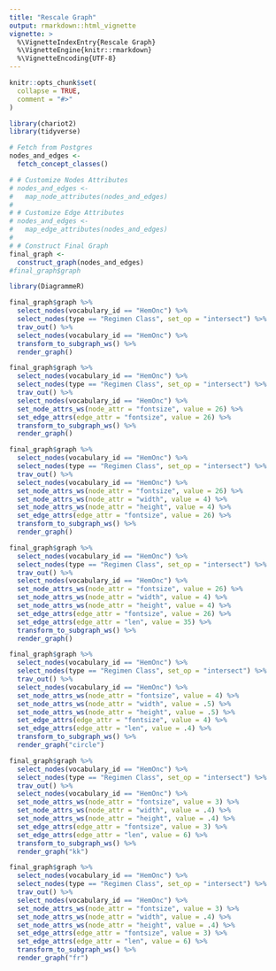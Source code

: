 ```yaml
---
title: "Rescale Graph"
output: rmarkdown::html_vignette
vignette: >
  %\VignetteIndexEntry{Rescale Graph}
  %\VignetteEngine{knitr::rmarkdown}
  %\VignetteEncoding{UTF-8}
---
```


```r
knitr::opts_chunk$set(
  collapse = TRUE,
  comment = "#>"
)
```

```r
library(chariot2)
library(tidyverse)
```

```r
# Fetch from Postgres  
nodes_and_edges <-
  fetch_concept_classes()

# # Customize Nodes Attributes  
# nodes_and_edges <-
#   map_node_attributes(nodes_and_edges)
# 
# # Customize Edge Attributes
# nodes_and_edges <-
#   map_edge_attributes(nodes_and_edges)
# 
# # Construct Final Graph
final_graph <-
  construct_graph(nodes_and_edges)
#final_graph$graph
```


```r
library(DiagrammeR)
```

```r
final_graph$graph %>%
  select_nodes(vocabulary_id == "HemOnc") %>%
  select_nodes(type == "Regimen Class", set_op = "intersect") %>%
  trav_out() %>%
  select_nodes(vocabulary_id == "HemOnc") %>%
  transform_to_subgraph_ws() %>%
  render_graph()
```

```r
final_graph$graph %>%
  select_nodes(vocabulary_id == "HemOnc") %>%
  select_nodes(type == "Regimen Class", set_op = "intersect") %>%
  trav_out() %>%
  select_nodes(vocabulary_id == "HemOnc") %>%
  set_node_attrs_ws(node_attr = "fontsize", value = 26) %>%
  set_edge_attrs(edge_attr = "fontsize", value = 26) %>%
  transform_to_subgraph_ws() %>%
  render_graph()
```


```r
final_graph$graph %>%
  select_nodes(vocabulary_id == "HemOnc") %>%
  select_nodes(type == "Regimen Class", set_op = "intersect") %>%
  trav_out() %>%
  select_nodes(vocabulary_id == "HemOnc") %>%
  set_node_attrs_ws(node_attr = "fontsize", value = 26) %>%
  set_node_attrs_ws(node_attr = "width", value = 4) %>%
  set_node_attrs_ws(node_attr = "height", value = 4) %>%
  set_edge_attrs(edge_attr = "fontsize", value = 26) %>%
  transform_to_subgraph_ws() %>%
  render_graph()
```


```r
final_graph$graph %>%
  select_nodes(vocabulary_id == "HemOnc") %>%
  select_nodes(type == "Regimen Class", set_op = "intersect") %>%
  trav_out() %>%
  select_nodes(vocabulary_id == "HemOnc") %>%
  set_node_attrs_ws(node_attr = "fontsize", value = 26) %>%
  set_node_attrs_ws(node_attr = "width", value = 4) %>%
  set_node_attrs_ws(node_attr = "height", value = 4) %>%
  set_edge_attrs(edge_attr = "fontsize", value = 26) %>%
  set_edge_attrs(edge_attr = "len", value = 35) %>%
  transform_to_subgraph_ws() %>%
  render_graph()
```

```r
final_graph$graph %>%
  select_nodes(vocabulary_id == "HemOnc") %>%
  select_nodes(type == "Regimen Class", set_op = "intersect") %>%
  trav_out() %>%
  select_nodes(vocabulary_id == "HemOnc") %>%
  set_node_attrs_ws(node_attr = "fontsize", value = 4) %>%
  set_node_attrs_ws(node_attr = "width", value = .5) %>%
  set_node_attrs_ws(node_attr = "height", value = .5) %>%
  set_edge_attrs(edge_attr = "fontsize", value = 4) %>%
  set_edge_attrs(edge_attr = "len", value = .4) %>%
  transform_to_subgraph_ws() %>%
  render_graph("circle")
```

```r
final_graph$graph %>%
  select_nodes(vocabulary_id == "HemOnc") %>%
  select_nodes(type == "Regimen Class", set_op = "intersect") %>%
  trav_out() %>%
  select_nodes(vocabulary_id == "HemOnc") %>%
  set_node_attrs_ws(node_attr = "fontsize", value = 3) %>%
  set_node_attrs_ws(node_attr = "width", value = .4) %>%
  set_node_attrs_ws(node_attr = "height", value = .4) %>%
  set_edge_attrs(edge_attr = "fontsize", value = 3) %>%
  set_edge_attrs(edge_attr = "len", value = 6) %>%
  transform_to_subgraph_ws() %>%
  render_graph("kk")
```

```r
final_graph$graph %>%
  select_nodes(vocabulary_id == "HemOnc") %>%
  select_nodes(type == "Regimen Class", set_op = "intersect") %>%
  trav_out() %>%
  select_nodes(vocabulary_id == "HemOnc") %>%
  set_node_attrs_ws(node_attr = "fontsize", value = 3) %>%
  set_node_attrs_ws(node_attr = "width", value = .4) %>%
  set_node_attrs_ws(node_attr = "height", value = .4) %>%
  set_edge_attrs(edge_attr = "fontsize", value = 3) %>%
  set_edge_attrs(edge_attr = "len", value = 6) %>%
  transform_to_subgraph_ws() %>%
  render_graph("fr")
```
